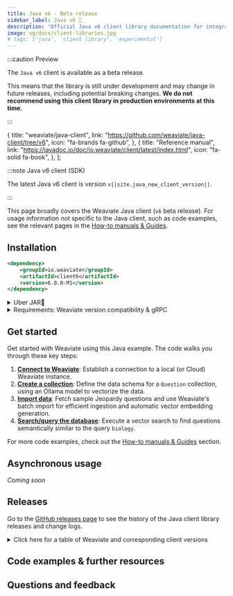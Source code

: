 ```yaml
---
title: Java v6 - Beta release
sidebar_label: Java v6 🚧
description: "Official Java v6 client library documentation for integrating Weaviate with Java applications and services."
image: og/docs/client-libraries.jpg
# tags: ['java', 'client library', 'experimental']
---
```



:::caution Preview

The `Java v6` client is available as a beta release.<br/>

This means that the library is still under development and may change in future releases, including potential breaking changes.
**We do not recommend using this client library in production environments at this time.**

:::

  {
    title: "weaviate/java-client",
    link: "https://github.com/weaviate/java-client/tree/v6",
    icon: "fa-brands fa-github",
  },
  {
    title: "Reference manual",
    link: "https://javadoc.io/doc/io.weaviate/client/latest/index.html",
    icon: "fa-solid fa-book",
  },
];

:::note Java v6 client (SDK)

The latest Java v6 client is version `v||site.java_new_client_version||`.

<QuickLinks items={javaCardsData} />

:::

This page broadly covers the Weaviate Java client (`v6` beta release). For usage information not specific to the Java client, such as code examples, see the relevant pages in the [How-to manuals & Guides](../../guides.mdx).

## Installation

```xml
<dependency>
    <groupId>io.weaviate</groupId>
    <artifactId>client6</artifactId>
    <version>6.0.0-M1</version>
</dependency>
```

<details>
  <summary>Uber JAR🫙</summary>

If you're building an uber-JAR with something like `maven-assembly-plugin`, use a shaded version with classifier `all`.
This ensures that all dynamically-loaded dependencies of `io.grpc` are resolved correctly.

```xml
<dependency>
    <groupId>io.weaviate</groupId>
    <artifactId>client6</artifactId>
    <version>6.0.0-M1</version>
    <classifier>all</classifier>
</dependency>
```

</details>

<details>
  <summary>Requirements:  Weaviate version compatibility & gRPC</summary>

#### Weaviate version compatibility

The `v6` Java client requires Weaviate `1.33.0` or higher. Generally, we encourage you to use the latest version of the Java client and the Weaviate Database.

#### gRPC

The `v6` client uses remote procedure calls (RPCs) under-the-hood. Accordingly, a port for gRPC must be open to your Weaviate server.

<details>
  <summary>docker-compose.yml example</summary>

If you are running Weaviate with Docker, you can map the default port (`50051`) by adding the following to your `docker-compose.yml` file:

```yaml
ports:
  - 8080:8080
  - 50051:50051
```

</details>

</details>

## Get started


<BasicPrereqs />

Get started with Weaviate using this Java example. The code walks you through these key steps:

1. **[Connect to Weaviate](docs/weaviate/connections/index.mdx)**: Establish a connection to a local (or Cloud) Weaviate instance.
1. **[Create a collection](../../manage-collections/index.mdx)**: Define the data schema for a `Question` collection, using an Ollama model to vectorize the data.
1. **[Import data](../../manage-objects/import.mdx)**: Fetch sample Jeopardy questions and use Weaviate's batch import for efficient ingestion and automatic vector embedding generation.
1. **[Search/query the database](../../search/index.mdx)**: Execute a vector search to find questions semantically similar to the query `biology`.

<Tabs groupId="languages">
  <TabItem value="java6" label="Java v6 (Beta)">
    <FilteredTextBlock
      text={JavaV6Code}
      startMarker="// START GetStarted"
      endMarker="// END GetStarted"
      language="java"
    />
  </TabItem>
</Tabs>

For more code examples, check out the [How-to manuals & Guides](../../guides.mdx) section.

## Asynchronous usage

_Coming soon_

<!-- TODO[g-despot] Add section -->

## Releases

Go to the [GitHub releases page](https://github.com/weaviate/java-client/releases) to see the history of the Java client library releases and change logs.

<details>
  <summary>Click here for a table of Weaviate and corresponding client versions</summary>


<ReleaseHistory />

</details>

## Code examples & further resources


<CodeExamples />

## Questions and feedback


<DocsFeedback />
